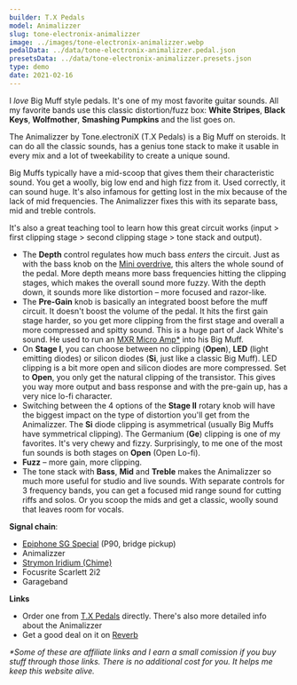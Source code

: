 ```yaml
---
builder: T.X Pedals
model: Animalizzer
slug: tone-electronix-animalizzer
image: ../images/tone-electronix-animalizzer.webp
pedalData: ../data/tone-electronix-animalizzer.pedal.json
presetsData: ../data/tone-electronix-animalizzer.presets.json
type: demo
date: 2021-02-16
---
```


I _love_ Big Muff style pedals. It's one of my most favorite guitar sounds. All my favorite bands use this classic distortion/fuzz box: **White Stripes**, **Black Keys**, **Wolfmother**, **Smashing Pumpkins** and the list goes on.

The Animalizzer by Tone.electroniX (T.X Pedals) is a Big Muff on steroids. It can do all the classic sounds, has a genius tone stack to make it usable in every mix and a lot of tweekability to create a unique sound.

Big Muffs typically have a mid-scoop that gives them their characteristic sound. You get a woolly, big low end and high fizz from it. Used correctly, it can sound huge. It's also infamous for getting lost in the mix because of the lack of mid frequencies. The Animalizzer fixes this with its separate bass, mid and treble controls.

It's also a great teaching tool to learn how this great circuit works (input > first clipping stage > second clipping stage > tone stack and output).

- The **Depth** control regulates how much bass _enters_ the circuit. Just as with the bass knob on the [Mini overdrive](/demos/smallsound-bigsound-mini), this alters the whole sound of the pedal. More depth means more bass frequencies hitting the clipping stages, which makes the overall sound more fuzzy. With the depth down, it sounds more like distortion – more focused and razor-like.
- The **Pre-Gain** knob is basically an integrated boost before the muff circuit. It doesn't boost the volume of the pedal. It hits the first gain stage harder, so you get more clipping from the first stage and overall a more compressed and spitty sound. This is a huge part of Jack White's sound. He used to run an [MXR Micro Amp\*](https://www.thomann.de/intl/mxr_micro_amp_m133.htm?partner_id=15606) into his Big Muff.
- On **Stage I**, you can choose between no clipping (**Open**), **LED** (light emitting diodes) or silicon diodes (**Si**, just like a classic Big Muff). LED clipping is a bit more open and silicon diodes are more compressed. Set to **Open**, you only get the natural clipping of the transistor. This gives you way more output and bass response and with the pre-gain up, has a very nice lo-fi character.
- Switching between the 4 options of the **Stage II** rotary knob will have the biggest impact on the type of distortion you'll get from the Animalizzer. The **Si** diode clipping is asymmetrical (usually Big Muffs have symmetrical clipping). The Germanium (**Ge**) clipping is one of my favorites. It's very chewy and fizzy. Surprisingly, to me one of the most fun sounds is both stages on **Open** (Open Lo-fi).
- **Fuzz** – more gain, more clipping.
- The tone stack with **Bass**, **Mid** and **Treble** makes the Animalizzer so much more useful for studio and live sounds. With separate controls for 3 frequency bands, you can get a focused mid range sound for cutting riffs and solos. Or you scoop the mids and get a classic, woolly sound that leaves room for vocals.

**Signal chain**:

- [Epiphone SG Special](https://www.thomann.de/intl/epiphone_sg_special_p_90_faded_pelham.htm?partner_id=15606) (P90, bridge pickup)
- Animalizzer
- [Strymon Iridium (Chime)](/demos/strymon-iridium)
- Focusrite Scarlett 2i2
- Garageband

**Links**

- Order one from [T.X Pedals](https://txpedals.weebly.com/shop.html) directly. There's also more detailed info about the Animalizzer
- Get a good deal on it on [Reverb](https://reverb.grsm.io/loopydemos-tone-electronix-animalizzer)

_\*Some of these are affiliate links and I earn a small comission if you buy stuff through those links. There is no additional cost for you. It helps me keep this website alive._
